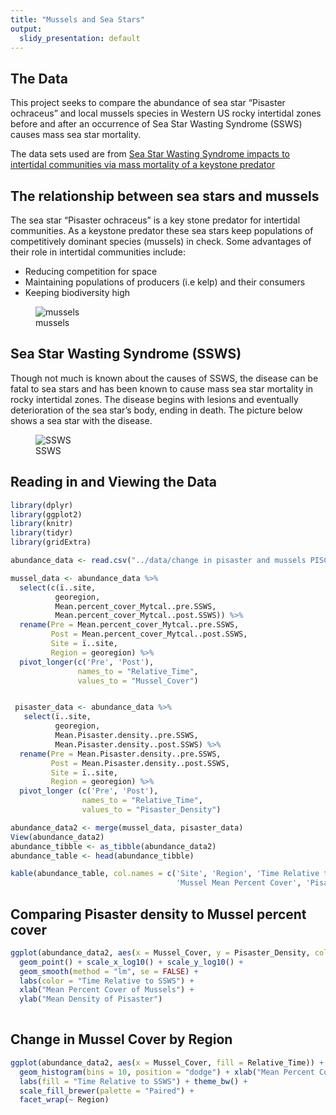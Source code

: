 ```yaml
---
title: "Mussels and Sea Stars"
output:
  slidy_presentation: default
---
```


## The Data

This project seeks to compare the abundance of sea star "Pisaster ochraceus" and local mussels species in Western US rocky intertidal zones before and after an occurrence of Sea Star Wasting Syndrome (SSWS) causes mass sea star mortality. 

The data sets used are from [Sea Star Wasting Syndrome impacts to intertidal communities via mass mortality of a keystone predator](https://figshare.com/articles/dataset/Data_for_Sea_Star_Wasting_Syndrome_impacts_to_intertidal_communities_via_mass_mortality_of_a_keystone_predator_/9795584)


## The relationship between sea stars and mussels

The sea star "Pisaster ochraceus" is a key stone predator for intertidal communities. As a keystone predator these sea stars keep populations of competitively dominant species (mussels) in check. Some advantages of their role in intertidal communities include:

- Reducing competition for space
- Maintaining populations of producers (i.e kelp) and their consumers
- Keeping biodiversity high

![mussels](https://inverts.wallawalla.edu/Echinodermata/Class%20Asteroidea/Pisaster%20Predate%20mussels.jpg)


## Sea Star Wasting Syndrome (SSWS)

Though not much is known about the causes of SSWS, the disease can be fatal to sea stars and has been known to cause mass sea star mortality in rocky intertidal zones. The disease begins with lesions and eventually deterioration of the sea star's body, ending in death. The picture below shows a sea star with the disease. 

![SSWS](https://www.fondriest.com/news/wp-content/uploads/2018/04/Seastar_white_lesions.jpg)



## Reading in and Viewing the Data
```r
library(dplyr)
library(ggplot2)
library(knitr)
library(tidyr)
library(gridExtra)
```

```r
abundance_data <- read.csv("../data/change in pisaster and mussels PISCO sites.csv")

mussel_data <- abundance_data %>%
  select(c(ï..site, 
          georegion,
          Mean.percent_cover_Mytcal..pre.SSWS,
          Mean.percent_cover_Mytcal..post.SSWS)) %>%
  rename(Pre = Mean.percent_cover_Mytcal..pre.SSWS,
         Post = Mean.percent_cover_Mytcal..post.SSWS, 
         Site = ï..site,
         Region = georegion) %>%
  pivot_longer(c('Pre', 'Post'),
               names_to = "Relative_Time",
               values_to = "Mussel_Cover")


 pisaster_data <- abundance_data %>%
   select(ï..site, 
          georegion,
          Mean.Pisaster.density..pre.SSWS,
          Mean.Pisaster.density..post.SSWS) %>%
  rename(Pre = Mean.Pisaster.density..pre.SSWS,
         Post = Mean.Pisaster.density..post.SSWS,
         Site = ï..site,
         Region = georegion) %>%
  pivot_longer (c('Pre', 'Post'),
                names_to = "Relative_Time", 
                values_to = "Pisaster_Density")

abundance_data2 <- merge(mussel_data, pisaster_data)
View(abundance_data2)
abundance_tibble <- as_tibble(abundance_data2)
abundance_table <- head(abundance_tibble)
```


```r
kable(abundance_table, col.names = c('Site', 'Region', 'Time Relative to SSWS',
                                     'Mussel Mean Percent Cover', 'Pisaster Mean Density'))
```
## Comparing Pisaster density to Mussel percent cover

```r
ggplot(abundance_data2, aes(x = Mussel_Cover, y = Pisaster_Density, color = Relative_Time)) +
  geom_point() + scale_x_log10() + scale_y_log10() +
  geom_smooth(method = "lm", se = FALSE) +
  labs(color = "Time Relative to SSWS") +
  xlab("Mean Percent Cover of Mussels") +
  ylab("Mean Density of Pisaster")
  
```





## Change in Mussel Cover by Region

```r
ggplot(abundance_data2, aes(x = Mussel_Cover, fill = Relative_Time)) +
  geom_histogram(bins = 10, position = "dodge") + xlab("Mean Percent Cover") +
  labs(fill = "Time Relative to SSWS") + theme_bw() +
  scale_fill_brewer(palette = "Paired") +
  facet_wrap(~ Region)

    
```






































